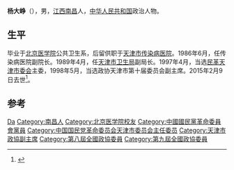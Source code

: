 '''杨大峥'''（{{bd|1931年|2月20日|2015年|2月9日}}），男，[[江西|江西]][[南昌|南昌]]人，[[中华人民共和国|中华人民共和国]]政治人物。

== 生平 ==
毕业于[[北京医学院|北京医学院]]公共卫生系，后留供职于[[天津市传染病医院|天津市传染病医院]]。1986年6月，任传染病医院副院长。1989年4月，任[[天津市卫生局|天津市卫生局]]副局长。1997年4月，当选[[民革天津市委会|民革天津市委会]]主委，1998年5月，当选政协天津市第十届委员会副主席。2015年2月9日去世<ref>{{cite news|title=杨大峥同志遗体昨在津火化（图）  习近平刘云山张高丽孙春兰赵乐际李瑞环万鄂湘齐续春何鲁丽周铁农厉无畏和黄兴国肖怀远臧献甫王东峰等表示哀悼|url=http://cpc.people.com.cn/n/2015/0212/c87393-26553497.html|accessdate=2015-02-14|newspaper=人民網|deadurl=yes|archiveurl=https://web.archive.org/web/20150214115601/http://cpc.people.com.cn/n/2015/0212/c87393-26553497.html|archivedate=2015年2月14日|df=}}</ref>。

== 参考 ==
{{reflist}}

{{start box}}
{{s-ppo}}
{{s-before|[[陈培烈|陈培烈]]}}
{{s-title|[[中国国民党革命委员会天津市委员会|中国国民党革命委员会天津市委员会]]主任委员|1997年－2002年}}
{{s-after|[[陆锡蕾|陆锡蕾]]}}
{{end box}}

{{中国政治人物小作品}}

{{Authority control}}
{{DEFAULTSORT:Yang杨}}
[[Category:杨姓|Da]]
[[Category:南昌人|Category:南昌人]]
[[Category:北京医学院校友|Category:北京医学院校友]]
[[Category:中國國民黨革命委員會黨員|Category:中國國民黨革命委員會黨員]]
[[Category:中国国民党革命委员会天津市委员会主任委员|Category:中国国民党革命委员会天津市委员会主任委员]]
[[Category:天津市政協副主席|Category:天津市政協副主席]]
[[Category:第八屆全國政協委員|Category:第八屆全國政協委員]]
[[Category:第九屆全國政協委員|Category:第九屆全國政協委員]]